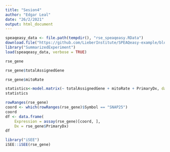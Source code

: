 ```yaml
---
title: "Sesion4"
author: "Edgar Leal"
date: "26/2/2021"
output: html_document
---
```


```r
speaqeasy_data <- file.path(tempdir(), "rse_speaqeasy.RData")
download.file("https://github.com/LieberInstitute/SPEAQeasy-example/blob/master/rse_speaqeasy.RData?raw=true", speaqeasy_data, mode = "wb")
library("SummarizedExperiment")
load(speaqeasy_data, verbose = TRUE)
```

```r
rse_gene
```

```r
rse_gene$totalAssignedGene
```

```r
rse_gene$mitoRate
```

```r
statistics<-model.matrix(~ totalAssignedGene + mitoRate + PrimaryDx, data=colData(rse_gene))
statistics
```

```r
rowRanges(rse_gene)
coord <- which(rowRanges(rse_gene)$Symbol == "SNAP25")
coord
df <- data.frame(
    Expression = assay(rse_gene)[coord, ],
    Dx = rse_gene$PrimaryDx)
df
```
```r
library("iSEE")
iSEE::iSEE(rse_gene)
```

